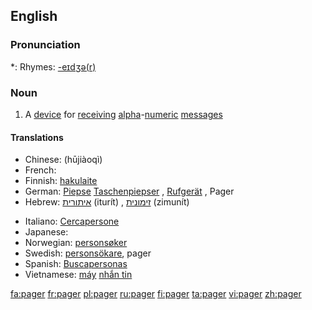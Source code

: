 ==English==

===Pronunciation===
*: Rhymes: [[Rhymes:English:-eɪdʒə(r)|-eɪdʒə(r)]]

===Noun===
{{en-noun}}

# A [[device]] for [[receive|receiving]] [[alpha]]-[[numeric]] [[message]]s

====Translations====
{{top}}
* Chinese: {{t|cmn|呼叫器|sc=Hani|xs=Mandarin}} (hūjiàoqì)
* French: {{t-|fr|bip|m}}
* Finnish: [[hakulaite]]
* German: [[Piepse]] {{m}} [[Taschenpiepser]] {{m}}, [[Rufgerät]] {{n}}, Pager {{m}}
* Hebrew: [[איתורית]] (iturít) {{f}}, [[זימונית]] (zimunít) {{f}}
{{mid}}
* Italiano: [[Cercapersone]] {{m}}
* Japanese: {{t-|ja|ポケットベル|tr=pokettoberu|sc=Jpan}}
* Norwegian: [[personsøker]] {{m}}
* Swedish: [[personsökare]], pager
* Spanish: [[Buscapersonas]] {{f|p}}
* Vietnamese: [[máy]] [[nhắn tin]]
{{bottom}}

[[fa:pager]]
[[fr:pager]]
[[pl:pager]]
[[ru:pager]]
[[fi:pager]]
[[ta:pager]]
[[vi:pager]]
[[zh:pager]]